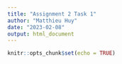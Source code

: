 ```yaml
---
title: "Assignment 2 Task 1"
author: "Matthieu Huy"
date: "2023-02-08"
output: html_document
---
```


```r
knitr::opts_chunk$set(echo = TRUE)
```

```r

```

